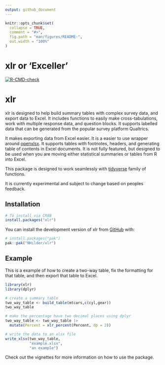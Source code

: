 ```yaml
---
output: github_document
---
```


<!-- README.md is generated from README.Rmd. Please edit that file -->

```r
knitr::opts_chunk$set(
  collapse = TRUE,
  comment = "#>",
  fig.path = "man/figures/README-",
  out.width = "100%"
)
```

# xlr or 'Exceller'

<!-- badges: start -->
[![R-CMD-check](https://github.com/NHilder/xlr/actions/workflows/R-CMD-check.yaml/badge.svg)](https://github.com/NHilder/xlr/actions/workflows/R-CMD-check.yaml)
<!-- badges: end -->

# xlr 
xlr is designed to help build summary tables with complex survey data, and export data to Excel. It
includes functions to easily make cross-tabulations, work with multiple response data, and question
blocks. It supports labelled data that can be generated from the popular survey platform Qualtrics.

It makes exporting data from Excel easier. It is a easier to use wrapper around [openxlsx](https://ycphs.github.io/openxlsx/).
It supports tables with footnotes, headers, and generating table of contents in Excel documents. It 
is not fully featured, but designed to be used when you are moving either statistical summaries
or tables from R into Excel.

This package is designed to work seamlessly with [tidyverse](https://www.tidyverse.org/) family 
of functions.

It is currently experimental and subject to change based on peoples feedback.

## Installation
``` r
# To install via CRAN
install.packages("xlr")
```

You can install the development version of xlr from [GitHub](https://github.com/) with:

``` r
# install.packages("pak")
pak::pak("NHilder/xlr")
```

## Example

This is a example of how to create a two-way table, fix the formatting for that table, and then
export that table to Excel.

```r
library(xlr)
library(dplyr)

# create a summary table
two_way_table <- build_table(mtcars,c(cyl,gear))
two_way_table

# make the percentage have two decimal places using dplyr
two_way_table <- two_way_table |> 
  mutate(Percent = xlr_percent(Percent, dp = 2))

# write the data to an xlsx file
write_xlsx(two_way_table,
           "example.xlsx",
           "an example")
```

Check out the vignettes for more information on how to use the package.
